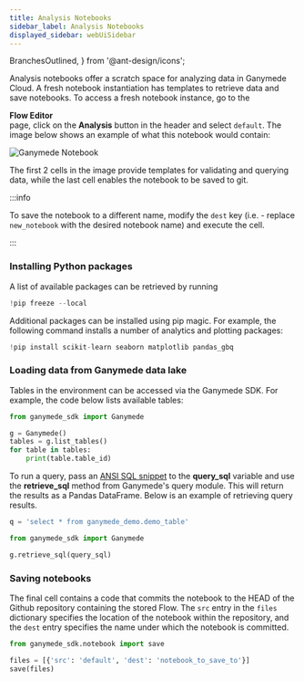```yaml
---
title: Analysis Notebooks
sidebar_label: Analysis Notebooks
displayed_sidebar: webUiSidebar
---
```


  BranchesOutlined,
} from '@ant-design/icons';

Analysis notebooks offer a scratch space for analyzing data in Ganymede Cloud.  A fresh notebook instantiation has templates to retrieve data and save notebooks.  To access a fresh notebook instance, go to the <div className="button darkblue_button"><BranchesOutlined /> **Flow Editor**</div> page, click on the **Analysis** button in the header and select `default`.  The image below shows an example of what this notebook would contain:

![Ganymede Notebook](https://ganymede-bio.mo.cloudinary.net/apiServer/GanymedeNotebook_20230405.png)

The first 2 cells in the image provide templates for validating and querying data, while the last cell enables the notebook to be saved to git.

:::info

To save the notebook to a different name, modify the `dest` key (i.e. - replace `new_notebook` with the desired notebook name) and execute the cell.

:::

### Installing Python packages

A list of available packages can be retrieved by running

```python
!pip freeze --local
```

Additional packages can be installed using pip magic.  For example, the following command installs a number of analytics and plotting packages:

```python
!pip install scikit-learn seaborn matplotlib pandas_gbq
```

### Loading data from Ganymede data lake

Tables in the environment can be accessed via the Ganymede SDK.  For example, the code below lists available tables:

```python
from ganymede_sdk import Ganymede

g = Ganymede()
tables = g.list_tables()
for table in tables:
    print(table.table_id)
```

To run a query, pass an [ANSI SQL snippet](https://cloud.google.com/bigquery/docs/reference/standard-sql/query-syntax) to the __query_sql__ variable and use the __retrieve_sql__ method from Ganymede's query module.  This will return the results as a Pandas DataFrame.  Below is an example of retrieving query results.

```python
q = 'select * from ganymede_demo.demo_table'
```
```python
from ganymede_sdk import Ganymede

g.retrieve_sql(query_sql)
```

### Saving notebooks

The final cell contains a code that commits the notebook to the HEAD of the Github repository containing the stored Flow.  The `src` entry in the `files` dictionary specifies the location of the notebook within the repository, and the `dest` entry specifies the name under which the notebook is committed.

```python
from ganymede_sdk.notebook import save

files = [{'src': 'default', 'dest': 'notebook_to_save_to'}]
save(files)
```